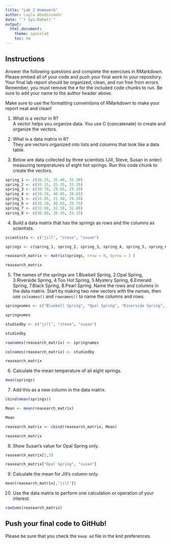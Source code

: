 ```yaml
---
title: "Lab 2 Homework"
author: Layla Abedinimehr
date: "`r Sys.Date()`"
output:
  html_document:
    theme: spacelab
    toc: no
---
```


## Instructions
Answer the following questions and complete the exercises in RMarkdown. Please embed all of your code and push your final work to your repository. Your final lab report should be organized, clean, and run free from errors. Remember, you must remove the `#` for the included code chunks to run. Be sure to add your name to the author header above.  

Make sure to use the formatting conventions of RMarkdown to make your report neat and clean!  

1. What is a vector in R?  
A vector helps you organize data. You use C (concatenate) to create and organize the vectors. 

2. What is a data matrix in R?  
They are vectors organized into lists and columns that look like a data table. 

3. Below are data collected by three scientists (Jill, Steve, Susan in order) measuring temperatures of eight hot springs. Run this code chunk to create the vectors.  
```r
spring_1 <- c(36.25, 35.40, 35.30)
spring_2 <- c(35.15, 35.35, 33.35)
spring_3 <- c(30.70, 29.65, 29.20)
spring_4 <- c(39.70, 40.05, 38.65)
spring_5 <- c(31.85, 31.40, 29.30)
spring_6 <- c(30.20, 30.65, 29.75)
spring_7 <- c(32.90, 32.50, 32.80)
spring_8 <- c(36.80, 36.45, 33.15)
```

4. Build a data matrix that has the springs as rows and the columns as scientists.  
```r
scientists <- c("jill", "steve", "susan")
```

```r
springs <- c(spring_1, spring_2, spring_3, spring_4, spring_5, spring_6, spring_7, spring_8)
```

```r
reasearch_matrix <- matrix(springs, nrow = 8, byrow = 3 )
```

```r
reasearch_matrix
```



5. The names of the springs are 1.Bluebell Spring, 2.Opal Spring, 3.Riverside Spring, 4.Too Hot Spring, 5.Mystery Spring, 6.Emerald Spring, 7.Black Spring, 8.Pearl Spring. Name the rows and columns in the data matrix. Start by making two new vectors with the names, then use `colnames()` and `rownames()` to name the columns and rows.
```r
springnames <- c("Bluebell Spring", "Opal Spring", "Riverside Spring", "Too Hot Spring", "Mystery Spring", "Emerald Spring", "Black Spring", "Pearl Spring")
```

```r
springnames
```
```r
studiedby <- c("jill", "steve", "susan")
```

```r
studiedby
```
```r
rownames(reasearch_matrix) <- springnames
```
```r
colnames(reasearch_matrix) <- studiedby
```
```r
reasearch_matrix
```


6. Calculate the mean temperature of all eight springs.
```r
mean(springs)
```


7. Add this as a new column in the data matrix.  
```r
cbind(mean(springs))
```

```r
Mean <- mean(reasearch_matrix)
```

```r
Mean
```

```r
reasearch_matrix <- cbind(reasearch_matrix, Mean)
```

```r
reasearch_matrix
```


8. Show Susan's value for Opal Spring only.
```r
reasearch_matrix[2,3]
```
```r
reasearch_matrix["Opal Spring", "susan"]
```


9. Calculate the mean for Jill's column only.  
```r
mean(reasearch_matrix[,"jill"])
```


10. Use the data matrix to perform one calculation or operation of your interest.
```r
rowSums(reasearch_matrix)
```


## Push your final code to GitHub!
Please be sure that you check the `keep md` file in the knit preferences.  